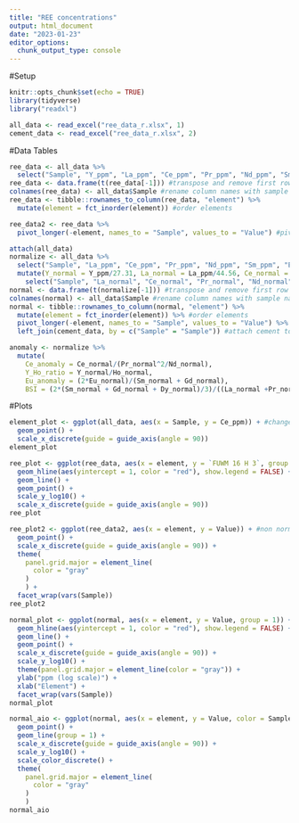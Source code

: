 ```yaml
---
title: "REE concentrations"
output: html_document
date: "2023-01-23"
editor_options: 
  chunk_output_type: console
---
```


#Setup

```r
knitr::opts_chunk$set(echo = TRUE)
library(tidyverse)
library("readxl")

all_data <- read_excel("ree_data_r.xlsx", 1)
cement_data <- read_excel("ree_data_r.xlsx", 2)
```

#Data Tables

```r
ree_data <- all_data %>%
  select("Sample", "Y_ppm", "La_ppm", "Ce_ppm", "Pr_ppm", "Nd_ppm", "Sm_ppm", "Eu_ppm",  "Gd_ppm","Dy_ppm", "Ho_ppm", "Er_ppm", "Tm_ppm", "Yb_ppm", "Lu_ppm") #filter out non REY elements\
ree_data <- data.frame(t(ree_data[-1])) #transpose and remove first row containing sample names
colnames(ree_data) <- all_data$Sample #rename column names with sample names
ree_data <- tibble::rownames_to_column(ree_data, "element") %>%
  mutate(element = fct_inorder(element)) #order elements
```

```r
ree_data2 <- ree_data %>%
  pivot_longer(-element, names_to = "Sample", values_to = "Value") #pivot data to have each element value as observation
```

```r
attach(all_data)
normalize <- all_data %>%
  select("Sample", "La_ppm", "Ce_ppm", "Pr_ppm", "Nd_ppm", "Sm_ppm", "Eu_ppm",  "Gd_ppm","Dy_ppm", "Y_ppm",  "Ho_ppm", "Er_ppm", "Tm_ppm", "Yb_ppm", "Lu_ppm") %>% #filter out non REY elements
  mutate(Y_normal = Y_ppm/27.31, La_normal = La_ppm/44.56, Ce_normal = Ce_ppm/88.25, Pr_normal = Pr_ppm/10.15, Nd_normal = Nd_ppm/37.32, Sm_normal = Sm_ppm/6.884, Eu_normal = Eu_ppm/1.215, Gd_normal = Gd_ppm/6.043, Dy_normal = Dy_ppm/5.325, Ho_normal = Ho_ppm/1.052, Er_normal = Er_ppm/3.075, Tm_normal = Tm_ppm/0.4510, Yb_normal = Yb_ppm/3.012, Lu_normal = Lu_ppm/0.4386) %>% #normalize values using PAAS data from Pourmand et al. 2012
    select("Sample", "La_normal", "Ce_normal", "Pr_normal", "Nd_normal", "Sm_normal", "Eu_normal",  "Gd_normal","Dy_normal", "Y_normal", "Ho_normal", "Er_normal", "Tm_normal", "Yb_normal", "Lu_normal") #filter out non normalized values
normal <- data.frame(t(normalize[-1])) #transpose and remove first row containing sample names
colnames(normal) <- all_data$Sample #rename column names with sample names
normal <- tibble::rownames_to_column(normal, "element") %>%
  mutate(element = fct_inorder(element)) %>% #order elements
  pivot_longer(-element, names_to = "Sample", values_to = "Value") %>% #pivot data to have each element value as observation
  left_join(cement_data, by = c("Sample" = "Sample")) #attach cement to each observation
```

```r
anomaly <- normalize %>%
  mutate(
    Ce_anomaly = Ce_normal/(Pr_normal^2/Nd_normal),
    Y_Ho_ratio = Y_normal/Ho_normal,
    Eu_anomaly = (2*Eu_normal)/(Sm_normal + Gd_normal),
    BSI = (2*(Sm_normal + Gd_normal + Dy_normal)/3)/((La_normal +Pr_normal + Nd_normal)/3+(Ho_normal + Er_normal +Tm_normal +Yb_normal +Lu_normal)/5))
```

#Plots

```r
element_plot <- ggplot(all_data, aes(x = Sample, y = Ce_ppm)) + #change y to element of choice
  geom_point() +
  scale_x_discrete(guide = guide_axis(angle = 90))
element_plot
```


```r
ree_plot <- ggplot(ree_data, aes(x = element, y = `FUWM 16 H 3`, group = 1)) + #change y to sample of choice
  geom_hline(aes(yintercept = 1, color = "red"), show.legend = FALSE) +
  geom_line() +
  geom_point() +
  scale_y_log10() +
  scale_x_discrete(guide = guide_axis(angle = 90))
ree_plot
```

```r
ree_plot2 <- ggplot(ree_data2, aes(x = element, y = Value)) + #non normalized spider plots all samples
  geom_point() +
  scale_x_discrete(guide = guide_axis(angle = 90)) +
  theme(
    panel.grid.major = element_line(
      color = "gray"
    )
    ) +
  facet_wrap(vars(Sample)) 
ree_plot2
```

```r
normal_plot <- ggplot(normal, aes(x = element, y = Value, group = 1)) + #normalized spider plots all samples
  geom_hline(aes(yintercept = 1, color = "red"), show.legend = FALSE) +
  geom_line() +
  geom_point() +
  scale_x_discrete(guide = guide_axis(angle = 90)) +
  scale_y_log10() +
  theme(panel.grid.major = element_line(color = "gray")) +
  ylab("ppm (log scale)") +
  xlab("Element") +
  facet_wrap(vars(Sample)) 
normal_plot
```

```r
normal_aio <- ggplot(normal, aes(x = element, y = Value, color = Sample)) + #attempt at making a single spider plot with all samples
  geom_point() +
  geom_line(group = 1) +
  scale_x_discrete(guide = guide_axis(angle = 90)) +
  scale_y_log10() +
  scale_color_discrete() +
  theme(
    panel.grid.major = element_line(
      color = "gray"
    )
    )
normal_aio
```